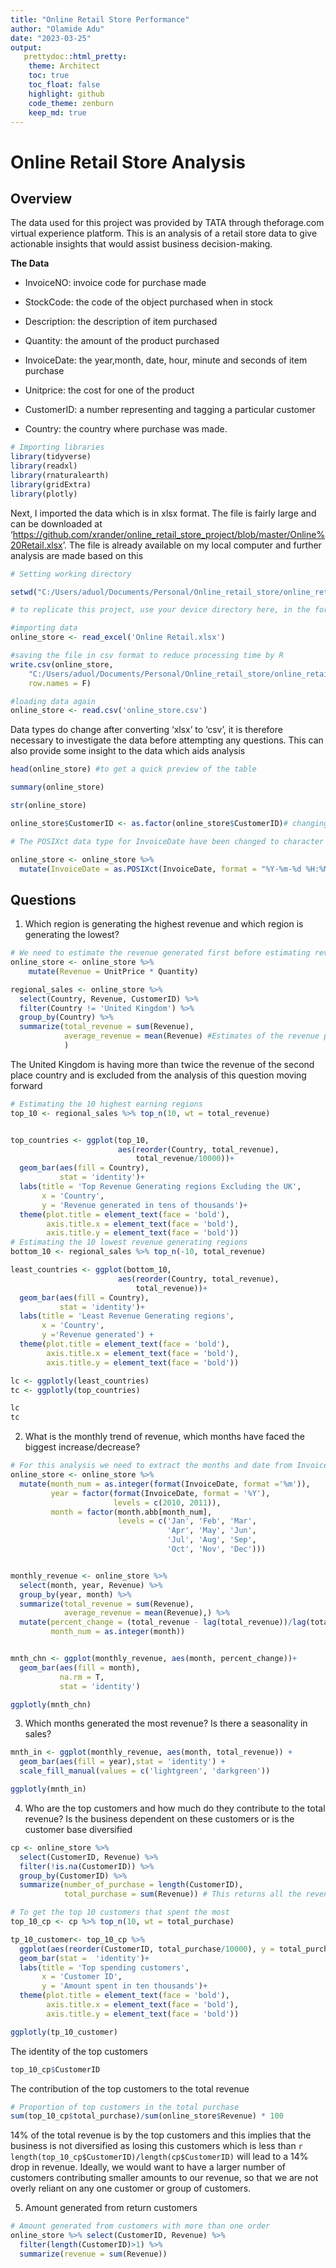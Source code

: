 ```yaml
---
title: "Online Retail Store Performance"
author: "Olamide Adu"
date: "2023-03-25"
output:
   prettydoc::html_pretty:
    theme: Architect
    toc: true
    toc_float: false
    highlight: github
    code_theme: zenburn
    keep_md: true
---
```


# Online Retail Store Analysis

## Overview

The data used for this project was provided by TATA through theforage.com virtual experience platform. This is an analysis of a retail store data to give actionable insights that would assist business decision-making.

**The Data**

-   InvoiceNO: invoice code for purchase made

-   StockCode: the code of the object purchased when in stock

-   Description: the description of item purchased

-   Quantity: the amount of the product purchased

-   InvoiceDate: the year,month, date, hour, minute and seconds of item purchase

-   Unitprice: the cost for one of the product

-   CustomerID: a number representing and tagging a particular customer

-   Country: the country where purchase was made.

```r
# Importing libraries
library(tidyverse)
library(readxl)
library(rnaturalearth)
library(gridExtra)
library(plotly)
```

Next, I imported the data which is in xlsx format. The file is fairly large and can be downloaded at '<https://github.com/xrander/online_retail_store_project/blob/master/Online%20Retail.xlsx>'. The file is already available on my local computer and further analysis are made based on this

```r
# Setting working directory

setwd("C:/Users/aduol/Documents/Personal/Online_retail_store/online_retail_store_project/")

# to replicate this project, use your device directory here, in the format setwd('C:/users/myworkingdirectory') 

#importing data
online_store <- read_excel('Online Retail.xlsx')

#saving the file in csv format to reduce processing time by R
write.csv(online_store,
    "C:/Users/aduol/Documents/Personal/Online_retail_store/online_retail_store_project/online_store.csv",
    row.names = F)

#loading data again
online_store <- read.csv('online_store.csv')
```

Data types do change after converting 'xlsx' to 'csv', it is therefore necessary to investigate the data before attempting any questions. This can also provide some insight to the data which aids analysis

```r
head(online_store) #to get a quick preview of the table

summary(online_store)

str(online_store)

online_store$CustomerID <- as.factor(online_store$CustomerID)# changing data types

# The POSIXct data type for InvoiceDate have been changed to character when file was converted.

online_store <- online_store %>%
  mutate(InvoiceDate = as.POSIXct(InvoiceDate, format = "%Y-%m-%d %H:%M:%S")) # Changing character type to Posixct
```

## Questions

1.  Which region is generating the highest revenue and which region is generating the lowest?

```r
# We need to estimate the revenue generated first before estimating revenue per region
online_store <- online_store %>%
    mutate(Revenue = UnitPrice * Quantity)

regional_sales <- online_store %>%
  select(Country, Revenue, CustomerID) %>%
  filter(Country != 'United Kingdom') %>%
  group_by(Country) %>%
  summarize(total_revenue = sum(Revenue),
            average_revenue = mean(Revenue) #Estimates of the revenue per region
            )

```

The United Kingdom is having more than twice the revenue of the second place country and is excluded from the analysis of this question moving forward

```r
# Estimating the 10 highest earning regions
top_10 <- regional_sales %>% top_n(10, wt = total_revenue)


top_countries <- ggplot(top_10,
                        aes(reorder(Country, total_revenue),
                            total_revenue/10000))+
  geom_bar(aes(fill = Country),
           stat = 'identity')+
  labs(title = 'Top Revenue Generating regions Excluding the UK',
       x = 'Country',
       y = 'Revenue generated in tens of thousands')+
  theme(plot.title = element_text(face = 'bold'),
        axis.title.x = element_text(face = 'bold'),
        axis.title.y = element_text(face = 'bold'))
# Estimating the 10 lowest revenue generating regions
bottom_10 <- regional_sales %>% top_n(-10, total_revenue)

least_countries <- ggplot(bottom_10,
                        aes(reorder(Country, total_revenue),
                            total_revenue))+
  geom_bar(aes(fill = Country),
           stat = 'identity')+
  labs(title = 'Least Revenue Generating regions',
       x = 'Country',
       y ='Revenue generated') +
  theme(plot.title = element_text(face = 'bold'),
        axis.title.x = element_text(face = 'bold'),
        axis.title.y = element_text(face = 'bold'))

lc <- ggplotly(least_countries)
tc <- ggplotly(top_countries)

lc
tc
```

2.  What is the monthly trend of revenue, which months have faced the biggest increase/decrease?

```r
# For this analysis we need to extract the months and date from InvoiceDate
online_store <- online_store %>%
  mutate(month_num = as.integer(format(InvoiceDate, format ='%m')),
         year = factor(format(InvoiceDate, format = '%Y'),
                       levels = c(2010, 2011)),
         month = factor(month.abb[month_num],
                        levels = c('Jan', 'Feb', 'Mar',
                                   'Apr', 'May', 'Jun',
                                   'Jul', 'Aug', 'Sep',
                                   'Oct', 'Nov', 'Dec')))


monthly_revenue <- online_store %>%
  select(month, year, Revenue) %>%
  group_by(year, month) %>%
  summarize(total_revenue = sum(Revenue),
            average_revenue = mean(Revenue),) %>%
  mutate(percent_change = (total_revenue - lag(total_revenue))/lag(total_revenue) * 100,
         month_num = as.integer(month))


mnth_chn <- ggplot(monthly_revenue, aes(month, percent_change))+
  geom_bar(aes(fill = month),
           na.rm = T,
           stat = 'identity')

ggplotly(mnth_chn)
```

3.  Which months generated the most revenue? Is there a seasonality in sales?

```r
mnth_in <- ggplot(monthly_revenue, aes(month, total_revenue)) +
  geom_bar(aes(fill = year),stat = 'identity') +
  scale_fill_manual(values = c('lightgreen', 'darkgreen'))

ggplotly(mnth_in)
```

4.  Who are the top customers and how much do they contribute to the total revenue? Is the business dependent on these customers or is the customer base diversified

```r
cp <- online_store %>%
  select(CustomerID, Revenue) %>%
  filter(!is.na(CustomerID)) %>%
  group_by(CustomerID) %>%
  summarize(number_of_purchase = length(CustomerID),
            total_purchase = sum(Revenue)) # This returns all the revenue generated from each customers and the number of times they made a purchase

# To get the top 10 customers that spent the most
top_10_cp <- cp %>% top_n(10, wt = total_purchase)

tp_10_customer<- top_10_cp %>%
  ggplot(aes(reorder(CustomerID, total_purchase/10000), y = total_purchase/10000, fill = CustomerID)) +
  geom_bar(stat =  'identity')+
  labs(title = 'Top spending customers',
       x = 'Customer ID',
       y = 'Amount spent in ten thousands')+
  theme(plot.title = element_text(face = 'bold'),
        axis.title.x = element_text(face = 'bold'),
        axis.title.y = element_text(face = 'bold'))

ggplotly(tp_10_customer)
```

The identity of the top customers

```r
top_10_cp$CustomerID
```

The contribution of the top customers to the total revenue

```r
# Proportion of top customers in the total purchase
sum(top_10_cp$total_purchase)/sum(online_store$Revenue) * 100

```

14% of the total revenue is by the top customers and this implies that the business is not diversified as losing this customers which is less than `r length(top_10_cp$CustomerID)/length(cp$CustomerID)` will lead to a 14% drop in revenue. Ideally, we would want to have a larger number of customers contributing smaller amounts to our revenue, so that we are not overly reliant on any one customer or group of customers.

5.  Amount generated from return customers

```r
# Amount generated from customers with more than one order
online_store %>% select(CustomerID, Revenue) %>%
  filter(length(CustomerID)>1) %>%
  summarize(revenue = sum(Revenue))
```
